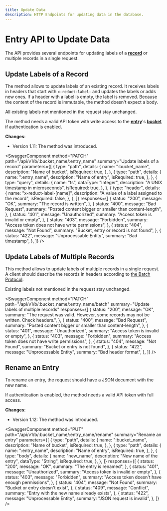 ```yaml
---
title: Update Data
description: HTTP Endpoints for updating data in the database.
---
```


<head>
  <link
    rel="canonical"
    href="https://www.reduct.store/docs/http-api/entry-api/update_data"
  />
</head>

# Entry API to Update Data

The API provides several endpoints for updating labels of a **[record](../../glossary#record)** or multiple records in a single request.


## Update Labels of a Record

The method allows to update labels of an existing record. It receives
labels in headers that start with `x-reduct-label-` and updates
the labels or adds new ones. If a header with a label is empty, the label
is removed. Because the content of the record is immutable, the method doesn't expect a body.

All existing labels not mentioned in the request stay unchanged.

The method needs a valid API token with write access to the **[entry](../../glossary#entry)**'s **[bucket](../../glossary#bucket)**
if authentication is enabled.

**Changes**:

- Version 1.11: The method was introduced.

<SwaggerComponent
  method="PATCH"
  path="/api/v1/b/:bucket_name/:entry_name"
  summary="Update labels of a record"
  parameters={[
    {
      type: "path",
      details: {
        name: ":bucket_name",
        description: "Name of bucket",
        isRequired: true,
      },
    },
    {
      type: "path",
      details: {
        name: ":entry_name",
        description: "Name of entry",
        isRequired: true,
      },
    },
    {
      type: "query",
      details: {
        name: "ts",
        dataType: "Integer",
        description: "A UNIX timestamp in microseconds",
        isRequired: true,
      },
    },
    {
      type: "header",
      details: {
        name: "x-reduct-label-[name]",
        description: "A value of a label assigned to the record",
        isRequired: false,
      },
    },
  ]}
  responses={[
    {
      status: "200",
      message: "OK",
      summary: "The record is written",
    },
    {
      status: "400",
      message: "Bad Request",
      summary: "Posted content bigger or smaller than content-length",
    },
    {
      status: "401",
      message: "Unauthorized",
      summary: "Access token is invalid or empty",
    },
    {
      status: "403",
      message: "Forbidden",
      summary: "Access token does not have write permissions",
    },
    {
      status: "404",
      message: "Not Found",
      summary: "Bucket, entry or record is not found",
    },
    {
      status: "422",
      message: "Unprocessable Entity",
      summary: "Bad timestamp",
    },
  ]}
/>

## Update Labels of Multiple Records

This method allows to update labels of multiple records in a single request. A client should describe the
records in headers according to [the Batch Protocol](/docs/http-api/entry-api/index.mdx#batch-protocol).

Existing labels not mentioned in the request stay unchanged.

<SwaggerComponent
  method="PATCH"
  path="/api/v1/b/:bucket_name/:entry_name/batch"
  summary="Update labels of multiple records"
  responses={[
    {
      status: "200",
      message: "OK",
      summary:
        "The request was valid. However, some records may not be written. Check headers.",
    },
    {
      status: "400",
      message: "Bad Request",
      summary: "Posted content bigger or smaller than content-length",
    },
    {
      status: "401",
      message: "Unauthorized",
      summary: "Access token is invalid or empty",
    },
    {
      status: "403",
      message: "Forbidden",
      summary: "Access token does not have write permissions",
    },
    {
      status: "404",
      message: "Not Found",
      summary: "Bucket or entry is not found",
    },
    {
      status: "422",
      message: "Unprocessable Entity",
      summary: "Bad header format",
    },
  ]}
/>

## Rename an Entry

To rename an entry, the request should have a JSON document with the new name.

If authentication is enabled, the method needs a valid API token with full access.

**Changes**:

- Version 1.12: The method was introduced.

<SwaggerComponent
  method="PUT"
  path="/api/v1/b/:bucket_name/:entry_name/rename"
  summary="Rename an entry"
  parameters={[
    {
      type: "path",
      details: {
        name: ":bucket_name",
        description: "Name of bucket",
        isRequired: true,
      },
    },
    {
      type: "path",
      details: {
        name: ":entry_name",
        description: "Name of entry",
        isRequired: true,
      },
    },
    {
      type: "body",
      details: {
        name: "new_name",
        description: "New name of the entry",
        dataType: "String",
        isRequired: true,
      },
    },
  ]}
  responses={[
    {
      status: "200",
      message: "OK",
      summary: "The entry is renamed",
    },
    {
      status: "401",
      message: "Unauthorized",
      summary: "Access token is invalid or empty",
    },
    {
      status: "403",
      message: "Forbidden",
      summary: "Access token doesn't have enough permissions",
    },
    {
      status: "404",
      message: "Not Found",
      summary: "Bucket or entry doesn't exist",
    },
    {
      status: "409",
      message: "Conflict",
      summary: "Entry with the new name already exists",
    },
    {
      status: "422",
      message: "Unprocessable Entity",
      summary: "JSON request is invalid",
    },
  ]}
/>
